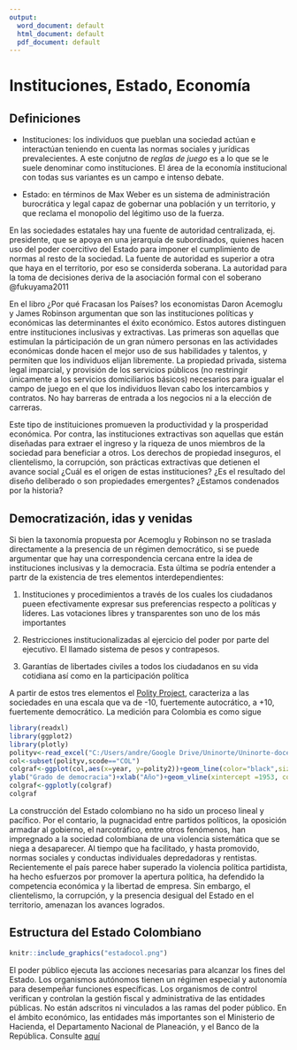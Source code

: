 ```yaml
---
output:
  word_document: default
  html_document: default
  pdf_document: default
---
```

# Instituciones, Estado, Economía

## Definiciones

-   Instituciones: los individuos que pueblan una sociedad actúan e interactúan teniendo en cuenta las normas sociales y jurídicas prevalecientes. A este conjutno de *reglas de juego* es a lo que se le suele denominar como instituciones. El área de la economía institucional con todas sus variantes es un campo e intenso debate.

-   Estado: en términos de Max Weber es un sistema de administración burocrática y legal capaz de gobernar una población y un territorio, y que reclama el monopolio del légitimo uso de la fuerza.

En las sociedades estatales hay una fuente de autoridad centralizada, ej. presidente, que se apoya en una jerarquía de subordinados, quienes hacen uso del poder coercitivo del Estado para imponer el cumplimiento de normas al resto de la sociedad. La fuente de autoridad es superior a otra que haya en el territorio, por eso se considerda soberana. La autoridad para la toma de decisiones deriva de la asociación formal con el soberano @fukuyama2011

En el libro ¿Por qué Fracasan los Países? los economistas Daron Acemoglu y James Robinson argumentan que son las instituciones políticas y económicas las determinantes el éxito económico. Estos autores distinguen entre instituciones inclusivas y extractivas. Las primeras son aquellas que estimulan la párticipación de un gran número personas en las actividades económicas donde hacen el mejor uso de sus habilidades y talentos, y permiten que los individuos elijan libremente. La propiedad privada, sistema legal imparcial, y provisión de los servicios públicos (no restringir únicamente a los servicios domiciliarios básicos) necesarios para igualar el campo de juego en el que los individuos llevan cabo los intercambios y contratos. No hay barreras de entrada a los negocios ni a la elección de carreras.

Este tipo de instituiciones promueven la productividad y la prosperidad económica. Por contra, las instituciones extractivas son aquellas que están diseñadas para extraer el ingreso y la riqueza de unos miembros de la sociedad para beneficiar a otros. Los derechos de propiedad inseguros, el clientelismo, la corrupción, son prácticas extractivas que detienen el avance social ¿Cuál es el origen de estas instituciones? ¿Es el resultado del diseño deliberado o son propiedades emergentes? ¿Estamos condenados por la historia?

## Democratización, idas y venidas

Si bien la taxonomía propuesta por Acemoglu y Robinson no se traslada directamente a la presencia de un régimen democrático, si se puede argumentar que hay una correspondencia cercana entre la idea de instituciones inclusivas y la democracia. Esta última se podría entender a partr de la existencia de tres elementos interdependientes:

1.  Instituciones y procedimientos a través de los cuales los ciudadanos pueen efectivamente expresar sus preferencias respecto a políticas y líderes. Las votaciones libres y transparentes son uno de los más importantes

2.  Restricciones institucionalizadas al ejercicio del poder por parte del ejecutivo. El llamado sistema de pesos y contrapesos.

3.  Garantías de libertades civiles a todos los ciudadanos en su vida cotidiana así como en la participación política

A partir de estos tres elementos el [Polity Project](https://www.systemicpeace.org/inscrdata.html), caracteriza a las sociedades en una escala que va de -10, fuertemente autocrático, a +10, fuertemente democrático. La medición para Colombia es como sigue

```r

library(readxl)
library(ggplot2)
library(plotly)
polityv<-read_excel("C:/Users/andre/Google Drive/Uninorte/Uninorte-docencia/2021/Intro Eco Colombiana/polityv.xlsx")
col<-subset(polityv,scode=="COL")
colgraf<-ggplot(col,aes(x=year, y=polity2))+geom_line(color="black",size=1) +
ylab("Grado de democracia")+xlab("Año")+geom_vline(xintercept =1953, color="red")+geom_vline(xintercept =1991, color="red")
colgraf<-ggplotly(colgraf)
colgraf


```

La construcción del Estado colombiano no ha sido un proceso lineal y pacífico. Por el contario, la pugnacidad entre partidos políticos, la oposición armadar al gobierno, el narcotráfico, entre otros fenómenos, han impregnado a la sociedad colombiana de una violencia sistemática que se niega a desaparecer. Al tiempo que ha facilitado, y hasta promovido, normas sociales y conductas individuales depredadoras y rentistas. Recientemente el país parece haber superado la violencia política partidista, ha hecho esfuerzos por promover la apertura política, ha defendido la competencia económica y la libertad de empresa. Sin embargo, el clientelismo, la corrupción, y la presencia desigual del Estado en el territorio, amenazan los avances logrados.

## Estructura del Estado Colombiano

```r
knitr::include_graphics("estadocol.png")
```

El poder público ejecuta las acciones necesarias para alcanzar los fines del Estado. Los organismos autónomos tienen un régimen especial y autonomía para desempeñar funciones específicas. Los organismos de control verifican y controlan la gestión fiscal y administrativa de las entidades públicas. No están adscritos ni vinculados a las ramas del poder público. En el ámbito económico, las entidades más importantes son el Ministerio de Hacienda, el Departamento Nacional de Planeación, y el Banco de la República. Consulte [aquí](https://www.funcionpublica.gov.co/eva/gestornormativo/manual-estado/index.php)
